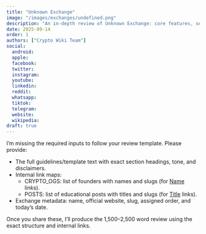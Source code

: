 ```yaml
---
title: "Unknown Exchange"
image: "/images/exchanges/undefined.png"
description: "An in-depth review of Unknown Exchange: core features, security, fees, regulations, and how it compares to other crypto exchanges."
date: 2025-09-14
order: 1
authors: ["Crypto Wiki Team"]
social:
  android: 
  apple: 
  facebook: 
  twitter: 
  instagram: 
  youtube: 
  linkedin: 
  reddit: 
  whatsapp: 
  tiktok: 
  telegram: 
  website: 
  wikipedia: 
draft: true
---
```

I’m missing the required inputs to follow your review template. Please provide:

- The full guidelines/template text with exact section headings, tone, and disclaimers.
- Internal link maps:
  - CRYPTO_OGS: list of founders with names and slugs (for [Name](/crypto-ogs/{slug}) links).
  - POSTS: list of educational posts with titles and slugs (for [Title](/posts/{slug}) links).
- Exchange metadata: name, official website, slug, assigned order, and today’s date.

Once you share these, I’ll produce the 1,500–2,500 word review using the exact structure and internal links.
